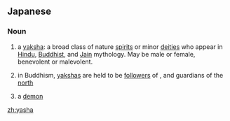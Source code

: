 ==Japanese==

===Noun===
{{ja-noun|r|hira=やしゃ}}

# a [[yaksha]]: a broad class of nature [[spirit]]s or minor [[deity|deities]] who appear in [[Hindu]], [[Buddhist]], and [[Jain]] mythology.  May be male or female, benevolent or malevolent.
# {{context|lang=ja|Buddhism}} in Buddhism, [[yaksha]]s are held to be [[follower]]s of {{term|lang=ja|毘沙門天|tr=Bishamonten||Vaiśravaṇa, the chief of the Four Heavenly Kings}}, and guardians of the [[north]]
# {{context|lang=ja|figurative}} a [[demon]]

[[zh:yasha]]